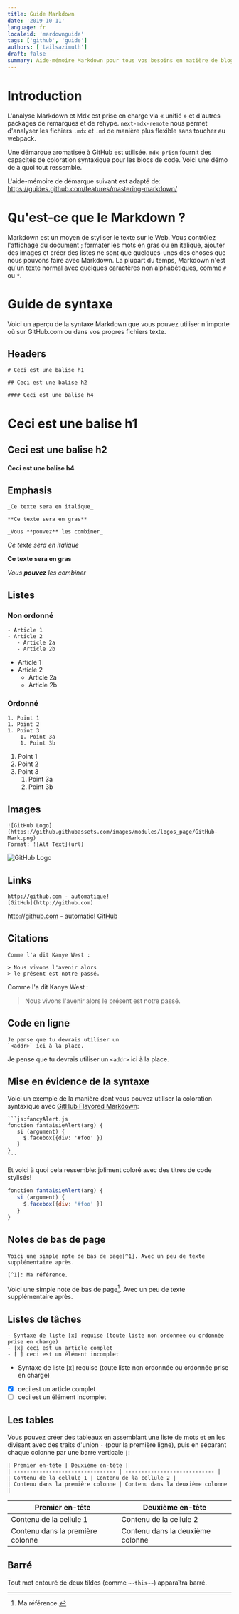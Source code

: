 ```yaml
---
title: Guide Markdown
date: '2019-10-11'
language: fr
localeid: 'mardownguide'
tags: ['github', 'guide']
authors: ['tailsazimuth']
draft: false
summary: Aide-mémoire Markdown pour tous vos besoins en matière de blogs - en-têtes, listes, images, tableaux et plus encore! Un guide illustré basé sur GitHub Flavored Markdown.
---
```


# Introduction

L'analyse Markdown et Mdx est prise en charge via « unifié » et d'autres packages de remarques et de rehype. `next-mdx-remote` nous permet d'analyser les fichiers `.mdx` et `.md` de manière plus flexible sans toucher au webpack.

Une démarque aromatisée à GitHub est utilisée. `mdx-prism` fournit des capacités de coloration syntaxique pour les blocs de code. Voici une démo de à quoi tout ressemble.

L'aide-mémoire de démarque suivant est adapté de: https://guides.github.com/features/mastering-markdown/

# Qu'est-ce que le Markdown ?

Markdown est un moyen de styliser le texte sur le Web. Vous contrôlez l'affichage du document ; formater les mots en gras ou en italique, ajouter des images et créer des listes ne sont que quelques-unes des choses que nous pouvons faire avec Markdown. La plupart du temps, Markdown n'est qu'un texte normal avec quelques caractères non alphabétiques, comme `#` ou `*`.

# Guide de syntaxe

Voici un aperçu de la syntaxe Markdown que vous pouvez utiliser n'importe où sur GitHub.com ou dans vos propres fichiers texte.

## Headers

```
# Ceci est une balise h1

## Ceci est une balise h2

#### Ceci est une balise h4
```

# Ceci est une balise h1

## Ceci est une balise h2

#### Ceci est une balise h4

## Emphasis

```
_Ce texte sera en italique_

**Ce texte sera en gras**

_Vous **pouvez** les combiner_
```

_Ce texte sera en italique_

**Ce texte sera en gras**

_Vous **pouvez** les combiner_

## Listes

### Non ordonné

```
- Article 1
- Article 2
   - Article 2a
   - Article 2b
```

- Article 1
- Article 2
   - Article 2a
   - Article 2b

### Ordonné

```
1. Point 1
1. Point 2
1. Point 3
    1. Point 3a
    1. Point 3b
```

1. Point 1
1. Point 2
1. Point 3
    1. Point 3a
    1. Point 3b

## Images

```
![GitHub Logo](https://github.githubassets.com/images/modules/logos_page/GitHub-Mark.png)
Format: ![Alt Text](url)
```

![GitHub Logo](https://github.githubassets.com/images/modules/logos_page/GitHub-Mark.png)

## Links

```
http://github.com - automatique!
[GitHub](http://github.com)
```

http://github.com - automatic!
[GitHub](http://github.com)

## Citations

```
Comme l'a dit Kanye West :

> Nous vivons l'avenir alors
> le présent est notre passé.
```

Comme l'a dit Kanye West :

> Nous vivons l'avenir alors
> le présent est notre passé.

## Code en ligne

```
Je pense que tu devrais utiliser un
`<addr>` ici à la place.
```

Je pense que tu devrais utiliser un
`<addr>` ici à la place.

## Mise en évidence de la syntaxe

Voici un exemple de la manière dont vous pouvez utiliser la coloration syntaxique avec [GitHub Flavored Markdown](https://help.github.com/articles/basic-writing-and-formatting-syntax/):

````
```js:fancyAlert.js
fonction fantaisieAlert(arg) {
   si (argument) {
     $.facebox({div: '#foo' })
   }
}
```
````

Et voici à quoi cela ressemble: joliment coloré avec des titres de code stylisés!

```js:fancyAlert.js
fonction fantaisieAlert(arg) {
   si (argument) {
     $.facebox({div: '#foo' })
   }
}
```

## Notes de bas de page

```
Voici une simple note de bas de page[^1]. Avec un peu de texte supplémentaire après.

[^1]: Ma référence.
```

Voici une simple note de bas de page[^1]. Avec un peu de texte supplémentaire après.

[^1]: Ma référence.

## Listes de tâches

```
- Syntaxe de liste [x] requise (toute liste non ordonnée ou ordonnée prise en charge)
- [x] ceci est un article complet
- [ ] ceci est un élément incomplet
```

- Syntaxe de liste [x] requise (toute liste non ordonnée ou ordonnée prise en charge)
- [x] ceci est un article complet
- [ ] ceci est un élément incomplet

## Les tables

Vous pouvez créer des tableaux en assemblant une liste de mots et en les divisant avec des traits d'union `-` (pour la première ligne), puis en séparant chaque colonne par une barre verticale `|`:

```
| Premier en-tête | Deuxième en-tête |
| -------------------------------- | ---------------------------- |
| Contenu de la cellule 1 | Contenu de la cellule 2 |
| Contenu dans la première colonne | Contenu dans la deuxième colonne |
```

| Premier en-tête | Deuxième en-tête |
| -------------------------------- | ---------------------------- |
| Contenu de la cellule 1 | Contenu de la cellule 2 |
| Contenu dans la première colonne | Contenu dans la deuxième colonne |

## Barré

Tout mot entouré de deux tildes (comme `~~this~~`) apparaîtra ~~barré~~.